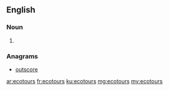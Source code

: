 ==English==

===Noun===
{{head|en}}

# {{plural of|ecotour}}

===Anagrams===
* [[outscore#English|outscore]]

[[ar:ecotours]]
[[fr:ecotours]]
[[ku:ecotours]]
[[mg:ecotours]]
[[my:ecotours]]